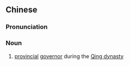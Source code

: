 {{also|抚台|撫台}}
==Chinese==
{{zh-forms|t2=撫台|s=抚台}}

===Pronunciation===
{{zh-pron
|m=fǔtái
|cat=n
}}

===Noun===
{{zh-noun}}

# [[provincial]] [[governor]] during the [[Qing dynasty]]